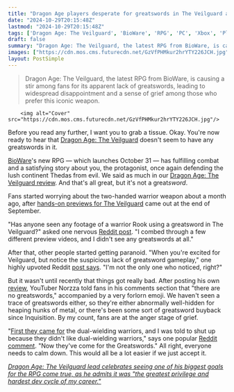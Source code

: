 ```yaml
---
title: "Dragon Age players desperate for greatswords in The Veilguard are working through the seven stages of grief before the RPG even comes out"
date: "2024-10-29T20:15:48Z"
lastmod: "2024-10-29T20:15:48Z"
tags: ['Dragon Age: The Veilguard', 'BioWare', 'RPG', 'PC', 'Xbox', 'PlayStation']
draft: false
summary: "Dragon Age: The Veilguard, the latest RPG from BioWare, is causing a stir among fans for its apparent lack of greatswords, leading to widespread disappointment and a sense of grief among those who prefer this iconic weapon."
images: ["https://cdn.mos.cms.futurecdn.net/GzVfPHMkur2hrYTY226JCH.jpg"]
layout: PostSimple
---
```

> Dragon Age: The Veilguard, the latest RPG from BioWare, is causing a stir among fans for its apparent lack of greatswords, leading to widespread disappointment and a sense of grief among those who prefer this iconic weapon.


        <img alt="Cover" src="https://cdn.mos.cms.futurecdn.net/GzVfPHMkur2hrYTY226JCH.jpg"/>
        
Before you read any further, I want you to grab a tissue. Okay. You're now ready to hear that [<u>Dragon Age: The Veilguard</u>](https://www.gamesradar.com/dragon-age-4-confirmed-release-date-solas-wishlist-news/) doesn't seem to have any greatswords in it. 

[BioWare](https://www.gamesradar.com/tag/bioware/)'s new RPG — which launches October 31 — has fulfilling combat and a satisfying story about you, the protagonist, once again defending the lush continent Thedas from evil. We said as much in our [Dragon Age: The Veilguard review](https://www.gamesradar.com/games/rpg/dragon-age-the-veilguard-review/). And that's all great, but it's not a great*sword*. 

Fans started worrying about the two-handed warrior weapon about a month ago, after [hands-on previews for The Veilguard](https://www.gamesradar.com/games/dragon-age/dragon-age-the-veilguard-hands-on-preview/) came out at the end of September. 

"Has anyone seen any footage of a warrior Rook using a greatsword in The Veilguard?" asked one nervous [<u>Reddit post</u>](https://www.reddit.com/r/dragonage/comments/1fkzvdb/no_datv_spoilers_greatswords_in_veilguard/). "I combed through a few different preview videos, and I didn't see any greatswords at all."

After that, other people started getting paranoid. "When you're excited for Veilguard, but notice the suspicious lack of greatsword gameplay," one highly upvoted Reddit [<u>post says</u>](https://www.reddit.com/r/dragonage/comments/1gajzsu/no_dav_spoilers_when_youre_excited_for_veilguard/). "I'm not the only one who noticed, right?"

But it wasn't until recently that things got really bad. After posting his own [<u>review</u>](https://www.youtube.com/watch?v=DNx8G5Z0qqU), YouTuber Norzza told fans in his comments section that "there are no greatswords," accompanied by a very forlorn emoji. We haven't seen a trace of greatswords either, so they're either abnormally well-hidden for heaping hunks of metal, or there's been some sort of greatsword buyback since Inquisition. By my count, fans are at the anger stage of grief. 

"[<u>First they came for</u>](https://knowyourmeme.com/memes/first-they-came) the dual-wielding warriors, and I was told to shut up because they didn't like dual-wielding warriors," says one popular [<u>Reddit comment</u>](https://www.reddit.com/r/dragonage/comments/1geftg8/comment/lua6exd/?utm_source=share&utm_medium=web3x&utm_name=web3xcss&utm_term=1&utm_content=share_button). "Now they've come for the Greatswords." All right, everyone needs to calm down. This would all be a lot easier if we just accept it. 

[<u><em>Dragon Age: The Veilguard lead celebrates seeing one of his biggest goals for the RPG come true, as he admits it was "the greatest privilege and hardest dev cycle of my career."</em></u>](https://www.gamesradar.com/games/dragon-age/dragon-age-the-veilguard-lead-celebrates-seeing-one-of-his-biggest-goals-for-the-rpg-come-true-as-he-admits-it-was-the-greatest-privilege-and-hardest-dev-cycle-of-my-career/)
        